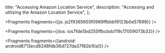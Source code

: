   title: "Accessing Amazon Location Service",
  description: "Accessing and utilizing the Amazon Location Service",
};






<Fragments fragments={{js: js2f9365655f0969ffbbbf9123b0e57698}} />



<Fragments fragments={{ios: ios7fde5bd255ffbcbdcf19c17009073b32}} />



<Fragments fragments={{android: android8713ecd8248fdb36d727da37f82b10a1}} />
